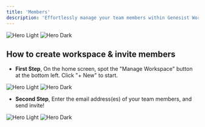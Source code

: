 ```yaml
---
title: 'Members'
description: 'Effortlessly manage your team members within Genesist Workspace. Invite colleagues and organize them to facilitate seamless collaboration.'
---
```


<img
  className="block dark:hidden"
  src="/images/ws_members.png"
  alt="Hero Light"
/>
<img
  className="hidden dark:block"
  src="/images/ws_members.png"
  alt="Hero Dark"
/>

## How to create workspace & invite members

- **First Step**, On the home screen, spot the "Manage Workspace" button at the bottom left. Click "+ New" to start.

<img
  className="block dark:hidden"
  src="/images/ws_create_mix.png"
  alt="Hero Light"
/>
<img
  className="hidden dark:block"
  src="/images/ws_create_mix.png"
  alt="Hero Dark"
/>

- **Second Step**, Enter the email address(es) of your team members, and send invite!

<img
  className="block dark:hidden"
  src="/images/ws_invite.png"
  alt="Hero Light"
/>
<img
  className="hidden dark:block"
  src="/images/ws_invite.png"
  alt="Hero Dark"
/>